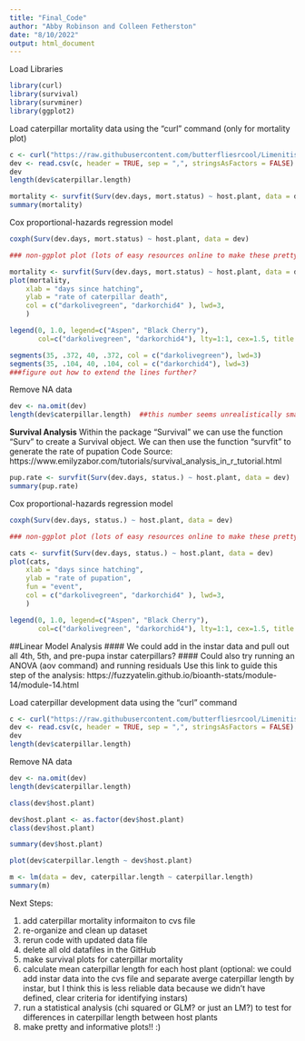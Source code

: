 ```yaml
---
title: "Final_Code"
author: "Abby Robinson and Colleen Fetherston"
date: "8/10/2022"
output: html_document
---
```


Load Libraries
```r
library(curl)
library(survival)
library(survminer)
library(ggplot2)
```

Load caterpillar mortality data using the "curl" command (only for mortality plot)
```r
c <- curl("https://raw.githubusercontent.com/butterfliesrcool/Limenitis-Host-Plant-Gene-Expression/main/mort.data.for.survival.plot")
dev <- read.csv(c, header = TRUE, sep = ",", stringsAsFactors = FALSE)
dev
length(dev$caterpillar.length) 
```

```r
mortality <- survfit(Surv(dev.days, mort.status) ~ host.plant, data = dev)
summary(mortality)
```
Cox proportional-hazards regression model 
```r
coxph(Surv(dev.days, mort.status) ~ host.plant, data = dev)
```
```r
### non-ggplot plot (lots of easy resources online to make these pretty

mortality <- survfit(Surv(dev.days, mort.status) ~ host.plant, data = dev)
plot(mortality,     
    xlab = "days since hatching", 
    ylab = "rate of caterpillar death",
    col = c("darkolivegreen", "darkorchid4" ), lwd=3,
    )

legend(0, 1.0, legend=c("Aspen", "Black Cherry"),
       col=c("darkolivegreen", "darkorchid4"), lty=1:1, cex=1.5, title = "Host Plants")

segments(35, .372, 40, .372, col = c("darkolivegreen"), lwd=3)
segments(35, .104, 40, .104, col = c("darkorchid4"), lwd=3)
###figure out how to extend the lines further?
```

Remove NA data 
```r
dev <- na.omit(dev)
length(dev$caterpillar.length)  ##this number seems unrealistically smaller than the value before removing NAs... we should take a look at the dataset 
```

**Survival Analysis**
Within the package "Survival" we can use the function "Surv" to create a Survival object. We can then use the function "survfit" to generate the rate of pupation 
Code Source: https://www.emilyzabor.com/tutorials/survival_analysis_in_r_tutorial.html
```r
pup.rate <- survfit(Surv(dev.days, status.) ~ host.plant, data = dev)
summary(pup.rate)
```

Cox proportional-hazards regression model 
```r
coxph(Surv(dev.days, status.) ~ host.plant, data = dev)
```

```r
### non-ggplot plot (lots of easy resources online to make these pretty

cats <- survfit(Surv(dev.days, status.) ~ host.plant, data = dev)
plot(cats,     
    xlab = "days since hatching", 
    ylab = "rate of pupation",
    fun = "event",
    col = c("darkolivegreen", "darkorchid4" ), lwd=3,
    )

legend(0, 1.0, legend=c("Aspen", "Black Cherry"),
       col=c("darkolivegreen", "darkorchid4"), lty=1:1, cex=1.5, title = "Host Plants")

```

##Linear Model Analysis 
#### We could add in the instar data and pull out all 4th,  5th, and pre-pupa instar caterpillars? 
#### Could also try running an ANOVA (aov command) and running residuals 
Use this link to guide this step of the analysis: https://fuzzyatelin.github.io/bioanth-stats/module-14/module-14.html

Load caterpillar development data using the "curl" command 
```r
c <- curl("https://raw.githubusercontent.com/butterfliesrcool/Limenitis-Host-Plant-Gene-Expression/main/cat.dev.data1.csv")
dev <- read.csv(c, header = TRUE, sep = ",", stringsAsFactors = FALSE)
dev
length(dev$caterpillar.length)
```

Remove NA data 
```r
dev <- na.omit(dev)
length(dev$caterpillar.length)
```

```r
class(dev$host.plant)
```

```r
dev$host.plant <- as.factor(dev$host.plant)
class(dev$host.plant)
```

```r
summary(dev$host.plant)
```

```r
plot(dev$caterpillar.length ~ dev$host.plant)
```

```r
m <- lm(data = dev, caterpillar.length ~ caterpillar.length)
summary(m)
```

Next Steps: 

1. add caterpillar mortality informaiton to cvs file
2. re-organize and clean up dataset 
3. rerun code with updated data file 
4. delete all old datafiles in the GitHub 
4. make survival plots for caterpillar mortality 
5. calculate mean caterpillar length for each host plant (optional: we could add instar data into the cvs file and separate averge caterpillar length by instar, but I think this is less reliable data because we didn't have defined, clear criteria for identifying instars)
6. run a statistical analysis (chi squared or GLM? or just an LM?) to test for differences in caterpillar length between host plants 
7. make pretty and informative plots!! :)

